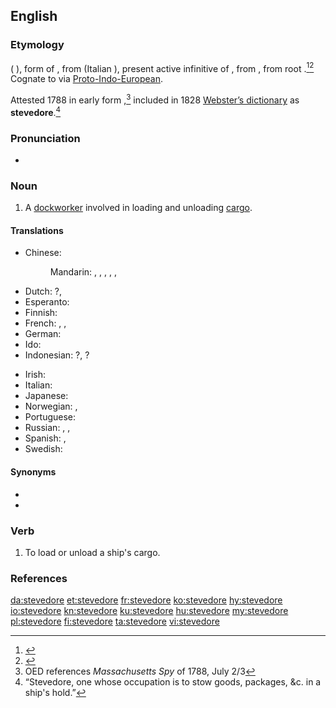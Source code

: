 ==English==
{{wikipedia}}

===Etymology===
{{etyl|es|en}} {{term|estibador|lang=es}} ({{etyl|pt|-}} {{term|estivador|lang=pt}}), form of {{term|estibar||to load|lang=es}}, from {{etyl|la|en}} {{term|stīpāre|lang=la}} (Italian {{term|stipare|lang=it}}), present active infinitive of {{term|stīpō||stuff|lang=la}}, from {{etyl|ine-pro|en}} {{m|ine-pro|*stīpos}}, from root {{etyl|ine-pro|en}} {{m|ine-pro|*steip-}}.<ref>{{R:Online Etymology Dictionary}}</ref><ref>{{R:Online Etymology Dictionary|stiff}}</ref> Cognate to {{term|stiff}} via [[Proto-Indo-European]].

Attested 1788 in early form {{term|stowadore}},<ref>OED references ''Massachusetts Spy'' of 1788, July 2/3</ref> included in 1828 [[w:Webster's dictionary|Webster’s dictionary]] as '''stevedore'''.<ref>“Stevedore, one whose occupation is to stow goods, packages, &c. in a ship's hold.”</ref>

===Pronunciation===
* {{a|UK}} {{IPA|/ˈstiː.vəˌdɔː(ɹ)/|lang=en}}

===Noun===
{{en-noun}}

# A [[dockworker]] involved in loading and unloading [[cargo]].

====Translations====
{{trans-top|dockworker involved in loading and unloading cargo}}
* Chinese:
*: Mandarin: {{t|cmn|[[碼頭]][[工人]]|sc=Hani}}, {{t|cmn|[[码头]][[工人]]|tr=mǎtou gōngrén|sc=Hani}}, {{t|cmn|[[碼頭]][[裝卸]][[工人]]|sc=Hani}}, {{t|cmn|[[码头]][[装卸]][[工人]]|tr=mǎtóu zhuāngxiè gōngrén|sc=Hani}}, {{t|cmn|搬運工|sc=Hani}}, {{t|cmn|搬运工|tr=bānyùngōng|sc=Hani}}
* Dutch: {{t+|nl|dokwerker|m}}?, {{t+|nl|stuwadoor|m}}
* Esperanto: {{t|eo|stivisto}}
* Finnish: {{t+|fi|ahtaaja}}
* French: {{t+|fr|stevedore|m}}, {{t+|fr|manutentionnaire|m}}, {{t+|fr|aconier|m}}
* German: {{t+|de|Hafenarbeiter|m}}
* Ido: {{t+|io|stivisto}}
* Indonesian: {{t|id|buruh kapal}}?, {{t+|id|kuli}}?
{{trans-mid}}
* Irish: {{t|ga|stíbheadóir|m}}
* Italian: {{t|it|stivatore|m}}
* Japanese: {{t|ja|港湾労働者|tr=こうわんろうどうしゃ, kōwan rōdōsha|sc=Jpan}}
* Norwegian: {{t|no|havnearbeider|m}}, {{t+|no|bryggesjauer|m}}
* Portuguese: {{t+|pt|estivador|m}}
* Russian: {{t+|ru|гру́зчик|m}}, {{t+|ru|до́кер|m}}, {{t|ru|порто́вый гру́зчик|m}}
* Spanish: {{t+|es|estibador|m}}, {{t|es|arrumador|m}}
* Swedish: {{t|sv|stuvare|c}}
{{trans-bottom}}

====Synonyms====
* {{l|en|longshoreman}}
* {{l|en|docker}}

===Verb===
{{en-verb|stevedor}}

# {{context|transitive|lang=en}} To load or unload a ship's cargo.

===References===
<references/>

[[da:stevedore]]
[[et:stevedore]]
[[fr:stevedore]]
[[ko:stevedore]]
[[hy:stevedore]]
[[io:stevedore]]
[[kn:stevedore]]
[[ku:stevedore]]
[[hu:stevedore]]
[[my:stevedore]]
[[pl:stevedore]]
[[fi:stevedore]]
[[ta:stevedore]]
[[vi:stevedore]]